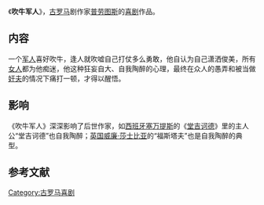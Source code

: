 《'''吹牛军人'''》，[[古罗马|古罗马]]剧作家[[普劳图斯|普劳图斯]]的[[喜剧|喜剧]]作品。

==内容==
一个[[军人|军人]]喜好吹牛，逢人就吹嘘自己打仗多么勇敢，他自认为自己潇洒俊美，所有[[女人|女人]]都为他痴迷，他这种狂妄自大、自我陶醉的心理，最终在众人的愚弄和被当做[[偷情|奸夫]]的情况下痛打一顿，才得以醒悟。

==影响==
《吹牛军人》深深影响了后世作家，如[[西班牙|西班牙]][[塞万提斯|塞万提斯]]的《[[堂吉诃德|堂吉诃德]]》里的主人公“堂吉诃德”也自我陶醉；[[英国|英国]][[威廉·莎士比亚|威廉·莎士比亚]]的“福斯塔夫”也是自我陶醉的典型。

==参考文献==
{{reflist}}

{{DEFAULTSORT:C吹}}
[[Category:古罗马喜剧|Category:古罗马喜剧]]
